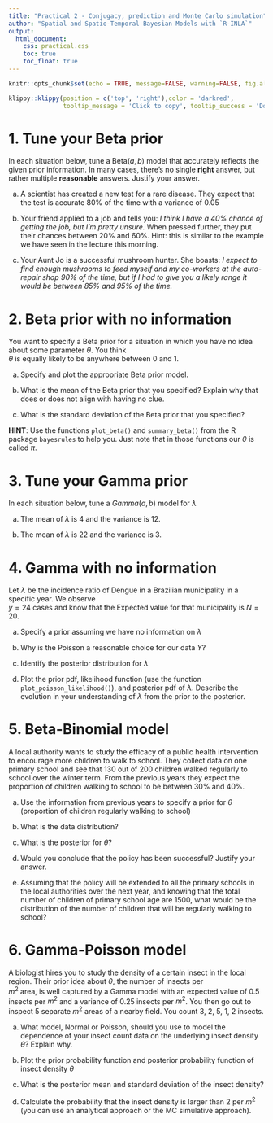 ```yaml
---
title: "Practical 2 - Conjugacy, prediction and Monte Carlo simulation"
author: "Spatial and Spatio-Temporal Bayesian Models with `R-INLA`"
output: 
  html_document:
    css: practical.css
    toc: true
    toc_float: true
---
```


\pagenumbering{gobble} 
\pagenumbering{arabic} 

```r
knitr::opts_chunk$set(echo = TRUE, message=FALSE, warning=FALSE, fig.align = "center", class.source='klippy')
```
```r
klippy::klippy(position = c('top', 'right'),color = 'darkred',
               tooltip_message = 'Click to copy', tooltip_success = 'Done')
```

# 1. Tune your Beta prior 

In each situation below, tune a Beta$(a,b)$ model that accurately reflects the given prior information. In many cases, there’s no single **right** answer, but rather multiple **reasonable** answers. Justify your answer.

  a. A scientist has created a new test for a rare disease. They expect that the test is accurate 80% of the time with a variance of 0.05

  b. Your friend applied to a job and tells you: *I think I have a 40% chance of getting the job, but I’m pretty unsure.* When pressed further, they put their chances between 20% and 60%. Hint: this is similar to the example we have seen in the lecture this morning.

  c. Your Aunt Jo is a successful mushroom hunter. She boasts: *I expect to find enough mushrooms to feed myself and my co-workers at the auto-repair shop 90% of the time, but if I had to give you a likely range it would be between 85% and 95% of the time.*

# 2. Beta prior with no information

You want to specify a Beta prior for a situation in which you have no idea about some parameter $\theta$. You think  
$\theta$ is equally likely to be anywhere between 0 and 1.

  a. Specify and plot the appropriate Beta prior model.
  
  b. What is the mean of the Beta prior that you specified? Explain why that does or does not align with having no clue.
  
  c. What is the standard deviation of the Beta prior that you specified?
  
**HINT**: Use the functions `plot_beta()` and `summary_beta()` from the R package `bayesrules` to help you. Just note that in those functions our $\theta$ is called $\pi$.

# 3. Tune your Gamma prior

In each situation below, tune a $Gamma(a,b)$ model for $\lambda$

  a. The mean of $\lambda$ is 4 and the variance is 12.
  
  b. The mean of  $\lambda$ is 22 and the variance is 3.
  
# 4. Gamma with no information
Let $\lambda$ be the incidence ratio of Dengue in a Brazilian municipality in a specific year. We observe   
$y=24$ cases and know that the Expected value for that municipality is $N=20$.

  a. Specify a prior assuming we have no information on $\lambda$
  
  b. Why is the Poisson a reasonable choice for our data $Y$?
  
  c. Identify the posterior distribution for $\lambda$ 
  
  d. Plot the prior pdf, likelihood function (use the function `plot_poisson_likelihood()`), and posterior pdf of  $\lambda$. Describe the evolution in your understanding of $\lambda$ from the prior to the posterior.


# 5. Beta-Binomial model

A local authority wants to study the efficacy of a public health intervention to encourage more children to walk to school. They collect data on one primary school and see that 130 out of 200 children walked regularly to school over the winter term. From the previous years they expect the proportion of children walking to school to be between 30% and 40%.

  a. Use the information from previous years to specify a prior for $\theta$ (proportion of children regularly walking to school)
  
  b. What is the data distribution?
  
  c. What is the posterior for $\theta$? 
  
  d. Would you conclude that the policy has been successful? Justify your answer.
  
  e. Assuming that the policy will be extended to all the primary schools in the local authorities over the next year, and knowing that the total number of children of primary school age are 1500, what would be the distribution of the number of children that will be regularly walking to school?

# 6. Gamma-Poisson model

A biologist hires you to study the density of a certain insect in the local region. Their prior idea about $\theta$, the number of insects per  
$m^2$ area, is well captured by a Gamma model with an expected value of $0.5$ insects per  $m^2$ and a variance of $0.25$ insects per $m^2$. You then go out to inspect 5 separate $m^2$ areas of a nearby field. You count 3, 2, 5, 1, 2 insects.

  a. What model, Normal or Poisson, should you use to model the dependence of your insect count data on the underlying insect density $\theta$? Explain why.
  
  b. Plot the prior probability function and posterior probability function of insect density  $\theta$
  
  c. What is the posterior mean and standard deviation of the insect density?
  
  d. Calculate the probability that the insect density is larger than 2 per $m^2$ (you can use an analytical approach or the MC simulative approach).

